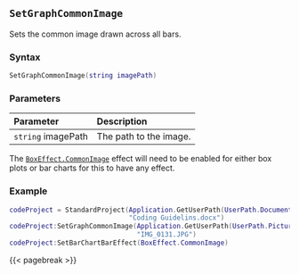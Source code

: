 ## `SetGraphCommonImage`

Sets the common image\index{Images!bar backgrounds} drawn across all bars.

### Syntax {-}

``` .lua
SetGraphCommonImage(string imagePath)
```

### Parameters {-}

**Parameter** | **Description**
| :-- | :-- |
|`string` imagePath | The path to the image. |

::: {.callout-note}
The [`BoxEffect.CommonImage`](#boxeffect) effect will need to be enabled for either box plots or bar charts for this to have any effect.
:::

### Example {-}

``` .lua
codeProject = StandardProject(Application.GetUserPath(UserPath.Documents) ..
                              "Coding Guidelins.docx")
codeProject:SetGraphCommonImage(Application.GetUserPath(UserPath.Pictures) ..
                                "IMG_0131.JPG")
codeProject:SetBarChartBarEffect(BoxEffect.CommonImage)
```

{{< pagebreak >}}